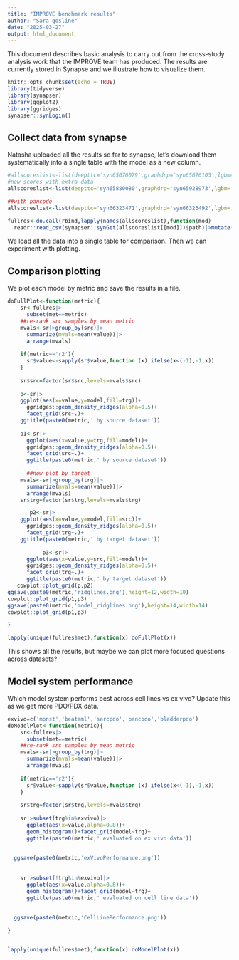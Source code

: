 ```yaml
---
title: "IMPROVE benchmark results"
author: "Sara gosline"
date: "2025-03-27"
output: html_document
---
```


This document describes basic analysis to carry out from the cross-study analysis work that the IMPROVE team has produced. The results are currently stored in Synapse and we illustrate how to visualize them. 

```r
knitr::opts_chunk$set(echo = TRUE)
library(tidyverse)
library(synapser)
library(ggplot2)
library(ggridges)
synapser::synLogin()

```

## Collect data from synapse
Natasha uploaded all the results so far to synapse, let's download them systematically into a single table with the model as a new column. 

```r

#allscoreslist<-list(deepttc='syn65676079',graphdrp='syn65676103',lgbm='syn65676119',pathdsp='syn65676139',uno='syn65676159')
#new scores with extra data
allscoreslist<-list(deepttc='syn65880080',graphdrp='syn65928973',lgbm='syn65880116',pathdsp='syn65880133',uno='syn65676159')

##with pancpdo
allscoreslist<-list(deepttc='syn66323471',graphdrp='syn66323492',lgbm='syn66323510',pathdsp='syn66326173',uno='syn66323527')

fullres<-do.call(rbind,lapply(names(allscoreslist),function(mod)
  readr::read_csv(synapser::synGet(allscoreslist[[mod]])$path)|>mutate(model=mod)))

```

We load all the data into a single table for comparison. Then we can experiment with plotting. 

## Comparison plotting

We plot each model by metric and save the results in a file. 

```r

doFullPlot<-function(metric){
    sr<-fullres|>
      subset(met==metric)
    ##re-rank src samples by mean metric
    mvals<-sr|>group_by(src)|>
      summarize(mvals=mean(value))|>
      arrange(mvals)
    
    if(metric=='r2'){
      sr$value<-sapply(sr$value,function (x) ifelse(x<(-1),-1,x))
    }
    
    sr$src=factor(sr$src,levels=mvals$src)
    
    p<-sr|>
    ggplot(aes(x=value,y=model,fill=trg))+
      ggridges::geom_density_ridges(alpha=0.5)+
      facet_grid(src~.)+
    ggtitle(paste0(metric,' by source dataset'))
    
    p1<-sr|>
      ggplot(aes(x=value,y=trg,fill=model))+
      ggridges::geom_density_ridges(alpha=0.5)+
      facet_grid(src~.)+
      ggtitle(paste0(metric,' by source dataset'))
  
      ##now plot by target
    mvals<-sr|>group_by(trg)|>
      summarize(mvals=mean(value))|>
      arrange(mvals)
    sr$trg=factor(sr$trg,levels=mvals$trg)

       p2<-sr|>
    ggplot(aes(x=value,y=model,fill=src))+
      ggridges::geom_density_ridges(alpha=0.5)+
      facet_grid(trg~.)+
    ggtitle(paste0(metric,' by target dataset'))
       
           p3<-sr|>
      ggplot(aes(x=value,y=src,fill=model))+
      ggridges::geom_density_ridges(alpha=0.5)+
      facet_grid(trg~.)+
      ggtitle(paste0(metric,' by target dataset'))
   cowplot::plot_grid(p,p2)
ggsave(paste0(metric,'ridglines.png'),height=12,width=10)
cowplot::plot_grid(p1,p3)
ggsave(paste0(metric,'model_ridglines.png'),height=14,width=14)
cowplot::plot_grid(p1,p3)

}

lapply(unique(fullres$met),function(x) doFullPlot(x))

```

This shows all the results, but maybe we can plot more focused questions across datasets?

## Model system performance
Which model system performs best across cell lines vs ex vivo? Update this as we get more PDO/PDX data. 

```r
exvivo=c('mpnst','beataml','sarcpdo','pancpdo','bladderpdo')
doModelPlot<-function(metric){
    sr<-fullres|>
      subset(met==metric)
    ##re-rank src samples by mean metric
    mvals<-sr|>group_by(trg)|>
      summarize(mvals=mean(value))|>
      arrange(mvals)
    
    if(metric=='r2'){
      sr$value<-sapply(sr$value,function (x) ifelse(x<(-1),-1,x))
    }
    
    sr$trg=factor(sr$trg,levels=mvals$trg)
    
    sr|>subset(trg%in%exvivo)|>
      ggplot(aes(x=value,alpha=0.8))+
      geom_histogram()+facet_grid(model~trg)+
      ggtitle(paste0(metric,' evaluated on ex vivo data'))
    
  
  ggsave(paste0(metric,'exVivoPerformance.png'))
  
      
    sr|>subset(!trg%in%exvivo)|>
      ggplot(aes(x=value,alpha=0.8))+
      geom_histogram()+facet_grid(model~trg)+
      ggtitle(paste0(metric,' evaluated on cell line data'))
    
  
  ggsave(paste0(metric,'CellLinePerformance.png'))

}


lapply(unique(fullres$met),function(x) doModelPlot(x))

```



